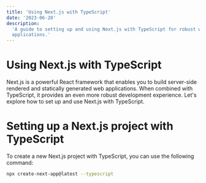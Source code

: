 ```yaml
---
title: 'Using Next.js with TypeScript'
date: '2023-06-20'
description:
  'A guide to setting up and using Next.js with TypeScript for robust web
  applications.'
---
```


# Using Next.js with TypeScript

Next.js is a powerful React framework that enables you to build server-side
rendered and statically generated web applications. When combined with
TypeScript, it provides an even more robust development experience. Let's
explore how to set up and use Next.js with TypeScript.

# Setting up a Next.js project with TypeScript

To create a new Next.js project with TypeScript, you can use the following
command:

```bash
npx create-next-app@latest --typescript

```
